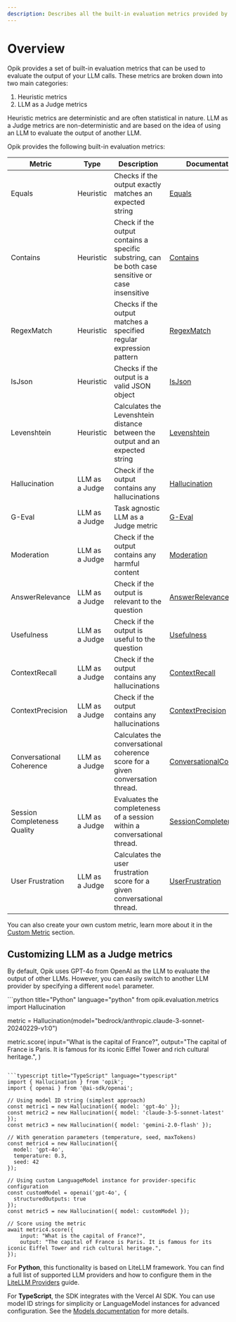 ```yaml
---
description: Describes all the built-in evaluation metrics provided by Opik
---
```


# Overview

Opik provides a set of built-in evaluation metrics that can be used to evaluate the output of your LLM calls. These metrics are broken down into two main categories:

1. Heuristic metrics
2. LLM as a Judge metrics

Heuristic metrics are deterministic and are often statistical in nature. LLM as a Judge metrics are non-deterministic and are based on the idea of using an LLM to evaluate the output of another LLM.

Opik provides the following built-in evaluation metrics:

| Metric                       | Type           | Description                                                                                       | Documentation                                                                                             |
| ---------------------------- | -------------- | ------------------------------------------------------------------------------------------------- | --------------------------------------------------------------------------------------------------------- |
| Equals                       | Heuristic      | Checks if the output exactly matches an expected string                                           | [Equals](/evaluation/metrics/heuristic_metrics#equals)                                                    |
| Contains                     | Heuristic      | Check if the output contains a specific substring, can be both case sensitive or case insensitive | [Contains](/evaluation/metrics/heuristic_metrics#contains)                                                |
| RegexMatch                   | Heuristic      | Checks if the output matches a specified regular expression pattern                               | [RegexMatch](/evaluation/metrics/heuristic_metrics#regexmatch)                                            |
| IsJson                       | Heuristic      | Checks if the output is a valid JSON object                                                       | [IsJson](/evaluation/metrics/heuristic_metrics#isjson)                                                    |
| Levenshtein                  | Heuristic      | Calculates the Levenshtein distance between the output and an expected string                     | [Levenshtein](/evaluation/metrics/heuristic_metrics#levenshteinratio)                                     |
| Hallucination                | LLM as a Judge | Check if the output contains any hallucinations                                                   | [Hallucination](/evaluation/metrics/hallucination)                                                        |
| G-Eval                       | LLM as a Judge | Task agnostic LLM as a Judge metric                                                               | [G-Eval](/evaluation/metrics/g_eval)                                                                      |
| Moderation                   | LLM as a Judge | Check if the output contains any harmful content                                                  | [Moderation](/evaluation/metrics/moderation)                                                              |
| AnswerRelevance              | LLM as a Judge | Check if the output is relevant to the question                                                   | [AnswerRelevance](/evaluation/metrics/answer_relevance)                                                   |
| Usefulness                   | LLM as a Judge | Check if the output is useful to the question                                                     | [Usefulness](/evaluation/metrics/usefulness)                                                              |
| ContextRecall                | LLM as a Judge | Check if the output contains any hallucinations                                                   | [ContextRecall](/evaluation/metrics/context_recall)                                                       |
| ContextPrecision             | LLM as a Judge | Check if the output contains any hallucinations                                                   | [ContextPrecision](/evaluation/metrics/context_precision)                                                 |
| Conversational Coherence     | LLM as a Judge | Calculates the conversational coherence score for a given conversation thread.                    | [ConversationalCoherence](/evaluation/metrics/conversation_threads_metrics#conversationalcoherencemetric) |
| Session Completeness Quality | LLM as a Judge | Evaluates the completeness of a session within a conversational thread.                           | [SessionCompleteness](/evaluation/metrics/conversation_threads_metrics#sessioncompletenessquality)        |
| User Frustration             | LLM as a Judge | Calculates the user frustration score for a given conversational thread.                          | [UserFrustration](/evaluation/metrics/conversation_threads_metrics#userfrustrationmetric)                 |

You can also create your own custom metric, learn more about it in the [Custom Metric](/evaluation/metrics/custom_metric) section.

## Customizing LLM as a Judge metrics

By default, Opik uses GPT-4o from OpenAI as the LLM to evaluate the output of other LLMs. However, you can easily switch to another LLM provider by specifying a different `model` parameter.

<CodeBlocks>
```python title="Python" language="python"
from opik.evaluation.metrics import Hallucination

metric = Hallucination(model="bedrock/anthropic.claude-3-sonnet-20240229-v1:0")

metric.score(
input="What is the capital of France?",
output="The capital of France is Paris. It is famous for its iconic Eiffel Tower and rich cultural heritage.",
)

````

```typescript title="TypeScript" language="typescript"
import { Hallucination } from 'opik';
import { openai } from '@ai-sdk/openai';

// Using model ID string (simplest approach)
const metric1 = new Hallucination({ model: 'gpt-4o' });
const metric2 = new Hallucination({ model: 'claude-3-5-sonnet-latest' });
const metric3 = new Hallucination({ model: 'gemini-2.0-flash' });

// With generation parameters (temperature, seed, maxTokens)
const metric4 = new Hallucination({
  model: 'gpt-4o',
  temperature: 0.3,
  seed: 42
});

// Using custom LanguageModel instance for provider-specific configuration
const customModel = openai('gpt-4o', {
  structuredOutputs: true
});
const metric5 = new Hallucination({ model: customModel });

// Score using the metric
await metric4.score({
    input: "What is the capital of France?",
    output: "The capital of France is Paris. It is famous for its iconic Eiffel Tower and rich cultural heritage.",
});
````

</CodeBlocks>

For **Python**, this functionality is based on LiteLLM framework. You can find a full list of supported LLM providers and how to configure them in the [LiteLLM Providers](https://docs.litellm.ai/docs/providers) guide.

For **TypeScript**, the SDK integrates with the Vercel AI SDK. You can use model ID strings for simplicity or LanguageModel instances for advanced configuration. See the [Models documentation](/reference/typescript-sdk/evaluation/models) for more details.
